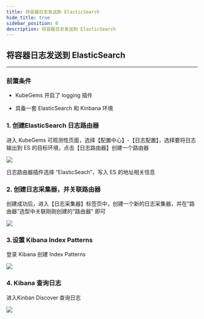 ```yaml
---
title: 将容器日志发送到 ElasticSearch
hide_title: true
sidebar_position: 8
description: 将容器日志发送到 ElasticSearch
---
```


## 将容器日志发送到 ElasticSearch

--- 

### 前置条件

- KubeGems 开启了 logging 插件

- 具备一套 ElasticSearch 和 Kinbana 环境

### 1. 创建ElasticSearch 日志路由器

进入 KubeGems 可观测性页面，选择【配置中心】-【日志配置】，选择要将日志输出到 ES 的目标环境，点击【日志路由器】创建一个路由器

![](./assets/log-es-1.jpg)

日志路由器插件选择 “ElasticSeach”，写入 ES 的地址相关信息

### 2. 创建日志采集器，并关联路由器

创建成功后，进入【日志采集器】标签页中，创建一个新的日志采集器，并在“路由器”选型中关联刚刚创建的"路由器" 即可

![](./assets/log-es-2.jpg)

### 3.设置 Kibana Index Patterns

 登录 Kibana 创建 Index Patterns

![](./assets/log-es-3.jpg)

### 4. Kibana 查询日志

进入Kinban Discover 查询日志

![](./assets/log-es-4.jpg)